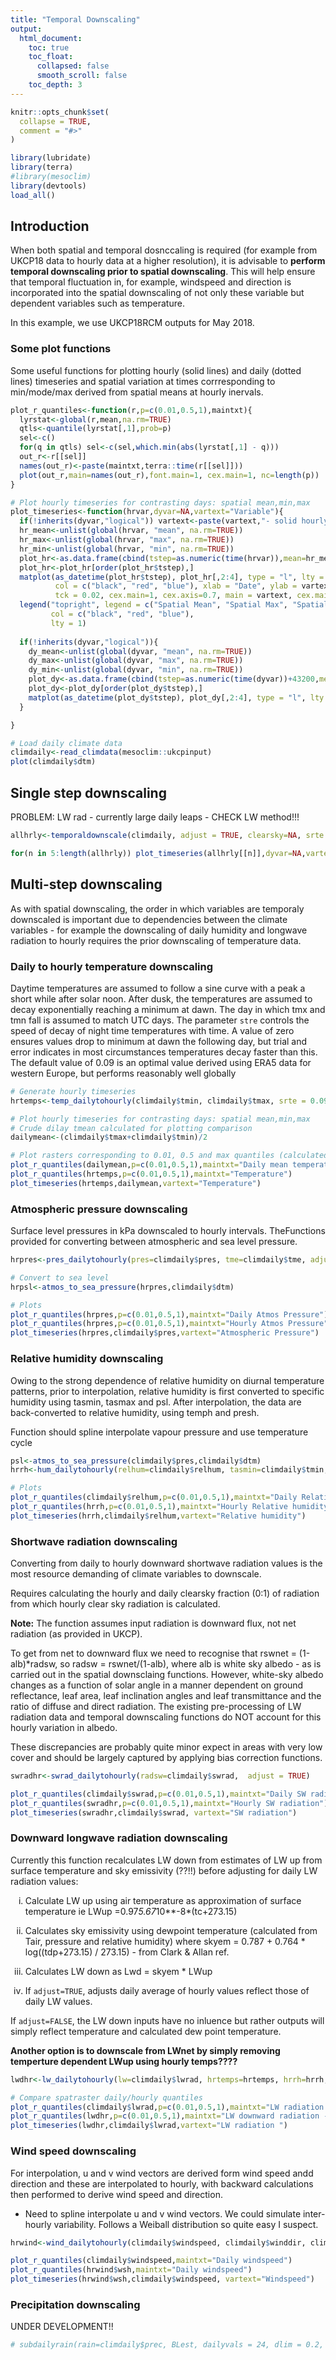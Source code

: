 ```yaml
---
title: "Temporal Downscaling"
output:
  html_document:
    toc: true
    toc_float:
      collapsed: false
      smooth_scroll: false
    toc_depth: 3
---
```


```r
knitr::opts_chunk$set(
  collapse = TRUE,
  comment = "#>"
)
```


```r
library(lubridate)
library(terra)
#library(mesoclim)
library(devtools)
load_all()
```


## Introduction

When both spatial and temporal dosnccaling is required (for example from UKCP18 data to hourly data at a higher resolution), it is advisable to **perform temporal downscaling prior to spatial downscaling**. This will help ensure that temporal fluctuation in, for example, windspeed and direction is incorporated into the spatial downscaling of not only these variable but dependent variables such as temperature. 

In this example, we use UKCP18RCM outputs for May 2018. 

### Some plot functions

Some useful functions for plotting hourly (solid lines) and daily (dotted lines) timeseries and spatial variation at times corrresponding to min/mode/max derived from spatial means at hourly inervals.

```r
plot_r_quantiles<-function(r,p=c(0.01,0.5,1),maintxt){
  lyrstat<-global(r,mean,na.rm=TRUE)
  qtls<-quantile(lyrstat[,1],prob=p)
  sel<-c()
  for(q in qtls) sel<-c(sel,which.min(abs(lyrstat[,1] - q)))
  out_r<-r[[sel]]
  names(out_r)<-paste(maintxt,terra::time(r[[sel]]))
  plot(out_r,main=names(out_r),font.main=1, cex.main=1, nc=length(p))
}

# Plot hourly timeseries for contrasting days: spatial mean,min,max
plot_timeseries<-function(hrvar,dyvar=NA,vartext="Variable"){
  if(!inherits(dyvar,"logical")) vartext<-paste(vartext,"- solid hourly, dotted daily") else vartext<-paste(vartext,"- hourly")
  hr_mean<-unlist(global(hrvar, "mean", na.rm=TRUE))
  hr_max<-unlist(global(hrvar, "max", na.rm=TRUE))
  hr_min<-unlist(global(hrvar, "min", na.rm=TRUE))
  plot_hr<-as.data.frame(cbind(tstep=as.numeric(time(hrvar)),mean=hr_mean,max=hr_max,min=hr_min))
  plot_hr<-plot_hr[order(plot_hr$tstep),]
  matplot(as_datetime(plot_hr$tstep), plot_hr[,2:4], type = "l", lty = 1,
          col = c("black", "red", "blue"), xlab = "Date", ylab = vartext, font.main = 1,
          tck = 0.02, cex.main=1, cex.axis=0.7, main = vartext, cex.main=1)
  legend("topright", legend = c("Spatial Mean", "Spatial Max", "Spatial Min"), cex=0.5,
         col = c("black", "red", "blue"),
         lty = 1)
    
  if(!inherits(dyvar,"logical")){
    dy_mean<-unlist(global(dyvar, "mean", na.rm=TRUE))
    dy_max<-unlist(global(dyvar, "max", na.rm=TRUE))
    dy_min<-unlist(global(dyvar, "min", na.rm=TRUE))
    plot_dy<-as.data.frame(cbind(tstep=as.numeric(time(dyvar))+43200,mean=dy_mean,max=dy_max,min=dy_min))
    plot_dy<-plot_dy[order(plot_dy$tstep),]
    matplot(as_datetime(plot_dy$tstep), plot_dy[,2:4], type = "l", lty = 3,col = c("black", "red", "blue"),add=TRUE)
  }

}

# Load daily climate data
climdaily<-read_climdata(mesoclim::ukcpinput)
plot(climdaily$dtm)
```

## Single step downscaling

PROBLEM: LW rad - currently large daily leaps - CHECK LW method!!!

```r

allhrly<-temporaldownscale(climdaily, adjust = TRUE, clearsky=NA, srte = 0.09, relmin = 10, noraincut = 0)

for(n in 5:length(allhrly)) plot_timeseries(allhrly[[n]],dyvar=NA,vartext=names(allhrly)[n])
```

## Multi-step downscaling
As with spatial downscaling, the order in which variables are temporaly downscaled is important due to dependencies between the climate variables - for example the downscaling of daily humidity and longwave radiation to hourly requires the prior downscaling of temperature data.

### Daily to hourly temperature downscaling

Daytime temperatures are assumed to follow a sine curve with a peak a short while after solar noon. After dusk, the temperatures are assumed to decay exponentially reaching a minimum at dawn. The day in which tmx and tmn fall is assumed to match UTC days. The parameter `stre` controls the speed of decay of night time temperatures with time. A value of zero ensures values drop to minimum at dawn the following day, but trial and error indicates in most circumstances temperatures decay faster than this. The default value of 0.09 is an optimal value derived using ERA5 data for western Europe, but performs reasonably well globally

```r
# Generate hourly timeseries
hrtemps<-temp_dailytohourly(climdaily$tmin, climdaily$tmax, srte = 0.09) 

# Plot hourly timeseries for contrasting days: spatial mean,min,max
# Crude dilay tmean calculated for plotting comparison
dailymean<-(climdaily$tmax+climdaily$tmin)/2

# Plot rasters corresponding to 0.01, 0.5 and max quantiles (calculated fro spatial averages)
plot_r_quantiles(dailymean,p=c(0.01,0.5,1),maintxt="Daily mean temperature")
plot_r_quantiles(hrtemps,p=c(0.01,0.5,1),maintxt="Temperature")
plot_timeseries(hrtemps,dailymean,vartext="Temperature")

```

### Atmospheric pressure downscaling

Surface level pressures in kPa downscaled to hourly intervals. TheFunctions provided for converting between atmospheric and sea level pressure. 

```r
hrpres<-pres_dailytohourly(pres=climdaily$pres, tme=climdaily$tme, adjust = TRUE)

# Convert to sea level
hrpsl<-atmos_to_sea_pressure(hrpres,climdaily$dtm)

# Plots
plot_r_quantiles(hrpres,p=c(0.01,0.5,1),maintxt="Daily Atmos Pressure")
plot_r_quantiles(hrpres,p=c(0.01,0.5,1),maintxt="Hourly Atmos Pressure")
plot_timeseries(hrpres,climdaily$pres,vartext="Atmospheric Pressure")
```

### Relative humidity downscaling

Owing to the strong dependence of relative humidity on diurnal temperature patterns, prior to interpolation, relative humidity is first converted to specific humidity using tasmin, tasmax and psl. After interpolation, the data are back-converted to relative humidity, using temph and presh.

Function should spline interpolate vapour pressure and use temperature cycle

```r
psl<-atmos_to_sea_pressure(climdaily$pres,climdaily$dtm)
hrrh<-hum_dailytohourly(relhum=climdaily$relhum, tasmin=climdaily$tmin, tasmax=climdaily$tmax, temph=hrtemps, psl=psl, presh=hrpres, tme=climdaily$tme, relmin = 2, adjust = TRUE)

# Plots
plot_r_quantiles(climdaily$relhum,p=c(0.01,0.5,1),maintxt="Daily Relative humidity")
plot_r_quantiles(hrrh,p=c(0.01,0.5,1),maintxt="Hourly Relative humidity")
plot_timeseries(hrrh,climdaily$relhum,vartext="Relative humidity")

```


### Shortwave radiation downscaling

Converting from daily to hourly downward shortwave radiation values is the most resource demanding of climate variables to downscale. 

Requires calculating the hourly and daily clearsky fraction (0:1) of radiation from which hourly clear sky radiation is calculated.

**Note:** The function assumes input radiation is downward flux, not net radiation (as provided in UKCP).

To get from net to downward flux we need to recognise that rswnet = (1-alb)*radsw, so radsw = rswnet/(1-alb), where alb is white sky albedo - as is carried out in the spatial downsclaing functions. However, white-sky albedo changes as a function of solar angle in a manner dependent on ground reflectance, leaf area, leaf inclination angles and leaf transmittance and the ratio of diffuse and direct radiation. The existing pre-processing of LW radiation data and temporal downscaling functions do NOT account for this hourly variation in albedo. 

These discrepancies are probably quite minor expect in areas with very low cover and should be largely captured by applying bias correction functions.

```r
swradhr<-swrad_dailytohourly(radsw=climdaily$swrad,  adjust = TRUE) 

plot_r_quantiles(climdaily$swrad,p=c(0.01,0.5,1),maintxt="Daily SW radiation")
plot_r_quantiles(swradhr,p=c(0.01,0.5,1),maintxt="Hourly SW radiation")
plot_timeseries(swradhr,climdaily$swrad, vartext="SW radiation")

```


### Downward longwave radiation downscaling

Currently this function recalculates LW down  from estimates of LW up from surface temperature and sky emissivity (??!!) before adjusting for daily LW radiation values:

(i) Calculate LW up using air temperature as approximation of surface temperature ie LWup =0.97*5.67*10**-8*(tc+273.15)

(ii) Calculates sky emissivity using dewpoint temperature (calculated from Tair, pressure and relative humidity) where skyem = 0.787 + 0.764 * log((tdp+273.15) / 273.15) - from Clark & Allan ref.

(iii) Calculates LW down as  Lwd = skyem * LWup 

(iv) If `adjust=TRUE`, adjusts daily average of hourly values reflect those of daily LW values.

If `adjust=FALSE`, the LW down inputs have no inluence but rather outputs will simply reflect temperature and calculated dew point temperature.

**Another option is to downscale from LWnet by simply removing temperture dependent LWup using hourly temps????**

```r
lwdhr<-lw_dailytohourly(lw=climdaily$lwrad, hrtemps=hrtemps, hrrh=hrrh, hrpres=hrpres, adjust = TRUE) 

# Compare spatraster daily/hourly quantiles
plot_r_quantiles(climdaily$lwrad,p=c(0.01,0.5,1),maintxt="LW radiation - daily")
plot_r_quantiles(lwdhr,p=c(0.01,0.5,1),maintxt="LW downward radiation - hourly")
plot_timeseries(lwdhr,climdaily$lwrad,vartext="LW radiation ")
```

### Wind speed downscaling

For interpolation, u and v wind vectors are derived form wind speed andd direction and these are interpolated to hourly, with backward calculations then performed to derive wind speed and direction.

* Need to spline interpolate u and v wind vectors. We could simulate inter-hourly variability. Follows a Weiball distribution so quite easy I suspect.

```r
hrwind<-wind_dailytohourly(climdaily$windspeed, climdaily$winddir, climdaily$tme, adjust = TRUE)

plot_r_quantiles(climdaily$windspeed,maintxt="Daily windspeed")
plot_r_quantiles(hrwind$wsh,maintxt="Daily windspeed")
plot_timeseries(hrwind$wsh,climdaily$windspeed, vartext="Windspeed")
```

### Precipitation downscaling

UNDER DEVELOPMENT!!

```r

# subdailyrain(rain=climdaily$prec, BLest, dailyvals = 24, dlim = 0.2, maxiter = 1000, splitthreshold = 0.2, trace = TRUE)


```
